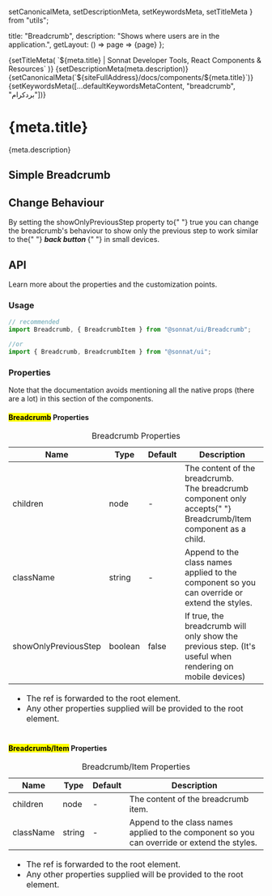   setCanonicalMeta,
  setDescriptionMeta,
  setKeywordsMeta,
  setTitleMeta
} from "utils";

  title: "Breadcrumb",
  description: "Shows where users are in the application.",
  getLayout: () => page => <WithSidebar>{page}</WithSidebar>
};

<Head>
  {setTitleMeta(
    `${meta.title} | Sonnat Developer Tools, React Components & Resources`
  )}
  {setDescriptionMeta(meta.description)}
  {setCanonicalMeta(`${siteFullAddress}/docs/components/${meta.title}`)}
  {setKeywordsMeta([...defaultKeywordsMetaContent, "breadcrumb", "بردکرام"])}
</Head>

<h1>
  <span>{meta.title}</span>
  <AnchorButton anchorId="overview" />
  <PageEditButton href={`pages/docs/components/${meta.title}.mdx`} />
</h1>

<p>{meta.description}</p>

<h2>
  <span>Simple Breadcrumb</span>
  <AnchorButton anchorId="simple-breadcrumb" />
</h2>

<BreadcrumbSimpleDemo />

<h2>
  <span>Change Behaviour</span>
  <AnchorButton anchorId="change-behaviour" />
</h2>

<p>
  By setting the <inlineCode>showOnlyPreviousStep</inlineCode> property to{" "}
  <inlineCode>true</inlineCode> you can change the breadcrumb's behaviour to
  show only the previous step to work similar to the{" "}
  <strong>
    <em>back button</em>
  </strong>{" "}
  in small devices.
</p>

<BreadcrumbBehaviourChangeDemo />

<h2>
  <span>API</span>
  <AnchorButton anchorId="api" />
</h2>

<p>Learn more about the properties and the customization points.</p>

<h3>
  <span>Usage</span>
  <AnchorButton anchorId="usage" />
</h3>

```typescript
// recommended
import Breadcrumb, { BreadcrumbItem } from "@sonnat/ui/Breadcrumb";

//or
import { Breadcrumb, BreadcrumbItem } from "@sonnat/ui";
```

<h3>
  <span>Properties</span>
  <AnchorButton anchorId="properties" />
</h3>

<p>
  Note that the documentation avoids mentioning all the native props (there are
  a lot) in this section of the components.
</p>

<h4>
  <span>
    <mark>Breadcrumb</mark> Properties
  </span>
  <AnchorButton anchorId="parent-properties" />
</h4>

<table cols={4}>
  <caption>Breadcrumb Properties</caption>
  <thead>
    <tr>
      <th>Name</th>
      <th>Type</th>
      <th>Default</th>
      <th>Description</th>
    </tr>
  </thead>
  <tbody>
    <tr>
      <td>children</td>
      <td>node</td>
      <td>-</td>
      <td>
        The content of the breadcrumb.
        <br />
        The breadcrumb component only accepts{" "}
        <inlineCode>Breadcrumb/Item</inlineCode> component as a child.
      </td>
    </tr>
    <tr>
      <td>className</td>
      <td>string</td>
      <td>-</td>
      <td>
        Append to the class names applied to the component so you can override
        or extend the styles.
      </td>
    </tr>
    <tr>
      <td>showOnlyPreviousStep</td>
      <td>boolean</td>
      <td>false</td>
      <td>
        If <inlineCode>true</inlineCode>, the breadcrumb will only show the
        previous step. (It's useful when rendering on mobile devices)
      </td>
    </tr>
  </tbody>
  <tfoot>
    <tr>
      <td colSpan="4">
        <ul>
          <li>
            The <inlineCode>ref</inlineCode> is forwarded to the root element.
          </li>
          <li>
            Any other properties supplied will be provided to the root element.
          </li>
        </ul>
      </td>
    </tr>
  </tfoot>
</table>

<h4>
  <span>
    <mark>Breadcrumb/Item</mark> Properties
  </span>
  <AnchorButton anchorId="child-properties" />
</h4>

<table cols={4}>
  <caption>Breadcrumb/Item Properties</caption>
  <thead>
    <tr>
      <th>Name</th>
      <th>Type</th>
      <th>Default</th>
      <th>Description</th>
    </tr>
  </thead>
  <tbody>
    <tr>
      <td>children</td>
      <td>node</td>
      <td>-</td>
      <td>The content of the breadcrumb item.</td>
    </tr>
    <tr>
      <td>className</td>
      <td>string</td>
      <td>-</td>
      <td>
        Append to the class names applied to the component so you can override
        or extend the styles.
      </td>
    </tr>
  </tbody>
  <tfoot>
    <tr>
      <td colSpan="4">
        <ul>
          <li>
            The <inlineCode>ref</inlineCode> is forwarded to the root element.
          </li>
          <li>
            Any other properties supplied will be provided to the root element.
          </li>
        </ul>
      </td>
    </tr>
  </tfoot>
</table>

